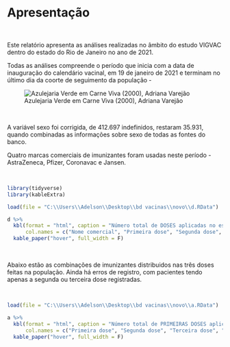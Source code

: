 # Apresentação {-}


<p>&nbsp;</p>

Este relatório apresenta as análises realizadas no âmbito do estudo VIGVAC dentro do estado do Rio de Janeiro no ano de 2021.  

Todas as análises compreende o período que inicia com a data de inauguração do calendário vacinal, em 19 de janeiro de 2021 e terminam no último dia da coorte de seguimento da população - 

![Azulejaria Verde em Carne Viva (2000), Adriana Varejão](C:\\Users\\Adelson\\Desktop\\bd vacinas\\relatorios\\vigvac\\docs\\anualdesign-perola-imperfeita-20140908083854.jpg)


<p>&nbsp;</p>

A variável sexo foi corrigida, de 412.697 indefinidos, restaram 35.931, quando combinadas as informações sobre sexo de todas as fontes do banco. 

Quatro marcas comerciais de imunizantes foram usadas neste período - AstraZeneca, Pfizer, Coronavac e Jansen.   


<p>&nbsp;</p>


```r

library(tidyverse)
library(kableExtra)

load(file = "C:\\Users\\Adelson\\Desktop\\bd vacinas\\novo\\d.RData")

d %>% 
  kbl(format = "html", caption = "Número total de DOSES aplicadas no estado do Rio de Janeiro de acordo com a marca comercial", 
      col.names = c("Nome comercial", "Primeira dose", "Segunda dose", "Terceira dose")) %>% 
  kable_paper("hover", full_width = F)
```


<p>&nbsp;</p>

Abaixo estão as combinações de imunizantes distribuidos nas três doses feitas na população. Ainda há erros de registro, com pacientes tendo apenas a segunda ou terceira dose registradas.   

<p>&nbsp;</p>


```r

load(file = "C:\\Users\\Adelson\\Desktop\\bd vacinas\\novo\\a.RData")

a %>% 
  kbl(format = "html", caption = "Número total de PRIMEIRAS DOSES aplicadas no estado do Rio de Janeiro de acordo com a marca comercial", 
      col.names = c("Primeira dose", "Segunda dose", "Terceira dose", "Número total")) %>% 
  kable_paper("hover", full_width = F)

```

